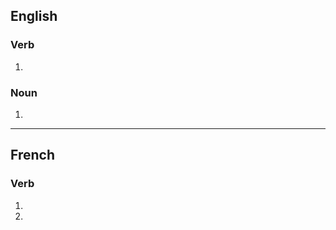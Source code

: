 {{also|Trembles|tremblés}}
==English==

===Verb===
{{head|en|verb form}}

# {{en-third-person singular of|tremble}}

===Noun===
{{head|en|noun form}}

# {{plural of|tremble|lang=en}}

----

==French==

===Verb===
{{head|fr|verb form}}

# {{inflection of|trembler||2|s|pres|indc|lang=fr}}
# {{inflection of|trembler||2|s|pres|subj|lang=fr}}